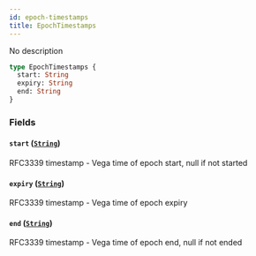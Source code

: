 ```yaml
---
id: epoch-timestamps
title: EpochTimestamps
---
```



No description

```graphql
type EpochTimestamps {
  start: String
  expiry: String
  end: String
}
```


### Fields

#### `start` ([`String`](/docs/v0.47/graphql/scalars/string))

RFC3339 timestamp - Vega time of epoch start, null if not started


#### `expiry` ([`String`](/docs/v0.47/graphql/scalars/string))

RFC3339 timestamp - Vega time of epoch expiry


#### `end` ([`String`](/docs/v0.47/graphql/scalars/string))

RFC3339 timestamp - Vega time of epoch end, null if not ended




